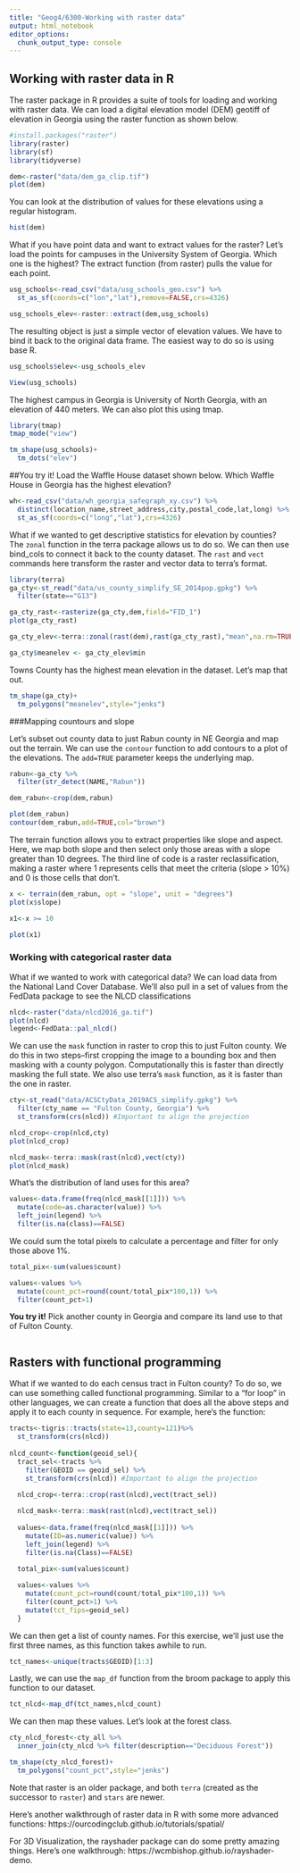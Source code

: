 ```yaml
---
title: "Geog4/6300-Working with raster data"
output: html_notebook
editor_options: 
  chunk_output_type: console
---
```


## Working with raster data in R

The raster package in R provides a suite of tools for loading and working with raster data. We can load a digital elevation model (DEM) geotiff of elevation in Georgia using the raster function as shown below.

```r
#install.packages("raster")
library(raster)
library(sf)
library(tidyverse)

dem<-raster("data/dem_ga_clip.tif")
plot(dem)
```

You can look at the distribution of values for these elevations using a regular histogram.

```r
hist(dem)
```

What if you have point data and want to extract values for the raster? Let's load the points for campuses in the University System of Georgia. Which one is the highest? The extract function (from raster) pulls the value for each point.

```r
usg_schools<-read_csv("data/usg_schools_geo.csv") %>%
  st_as_sf(coords=c("lon","lat"),remove=FALSE,crs=4326)

usg_schools_elev<-raster::extract(dem,usg_schools)
```

The resulting object is just a simple vector of elevation values. We have to bind it back to the original data frame. The easiest way to do so is using base R.

```r
usg_schools$elev<-usg_schools_elev

View(usg_schools)
```

The highest campus in Georgia is University of North Georgia, with an elevation of 440 meters. We can also plot this using tmap.

```r
library(tmap)
tmap_mode("view")

tm_shape(usg_schools)+
  tm_dots("elev")
```

##You try it!
Load the Waffle House dataset shown below. Which Waffle House in Georgia has the highest elevation?

```r
wh<-read_csv("data/wh_georgia_safegraph_xy.csv") %>%
  distinct(location_name,street_address,city,postal_code,lat,long) %>%
  st_as_sf(coords=c("long","lat"),crs=4326)


```


What if we wanted to get descriptive statistics for elevation by counties? The `zonal` function in the terra package allows us to do so. We can then use bind_cols to connect it back to the county dataset. The `rast` and `vect` commands here transform the raster and vector data to terra's format.

```r
library(terra)
ga_cty<-st_read("data/us_county_simplify_SE_2014pop.gpkg") %>%
  filter(state=="G13") 

ga_cty_rast<-rasterize(ga_cty,dem,field="FID_1")
plot(ga_cty_rast)

ga_cty_elev<-terra::zonal(rast(dem),rast(ga_cty_rast),"mean",na.rm=TRUE)

ga_cty$meanelev <- ga_cty_elev$min
```
 
Towns County has the highest mean elevation in the dataset. Let's map that out.

```r
tm_shape(ga_cty)+
  tm_polygons("meanelev",style="jenks")
```

###Mapping countours and slope

Let's subset out county data to just Rabun county in NE Georgia and map out the terrain. We can use the `contour` function to add contours to a plot of the elevations. The `add=TRUE` parameter keeps the underlying map.

```r
rabun<-ga_cty %>%
  filter(str_detect(NAME,"Rabun"))

dem_rabun<-crop(dem,rabun)

plot(dem_rabun)
contour(dem_rabun,add=TRUE,col="brown")
```

The terrain function allows you to extract properties like slope and aspect. Here, we map both slope and then select only those areas with a slope greater than 10 degrees. The third line of code is a raster reclassification, making a raster where 1 represents cells that meet the criteria (slope > 10%) and 0 is those cells that don't.

```r
x <- terrain(dem_rabun, opt = "slope", unit = "degrees")
plot(x$slope)

x1<-x >= 10

plot(x1)
```

### Working with categorical raster data

What if we wanted to work with categorical data? We can load data from the National Land Cover Database. We'll also pull in a set of values from the FedData package to see the NLCD classifications

```r
nlcd<-raster("data/nlcd2016_ga.tif")
plot(nlcd)
legend<-FedData::pal_nlcd()
```

We can use the `mask` function in raster to crop this to just Fulton county. We do this in two steps--first cropping the image to a bounding box and then masking with a county polygon. Computationally this is faster than directly masking the full state. We also use terra's `mask` function, as it is faster than the one in raster.

```r
cty<-st_read("data/ACSCtyData_2019ACS_simplify.gpkg") %>%
  filter(cty_name == "Fulton County, Georgia") %>%
  st_transform(crs(nlcd)) #Important to align the projection

nlcd_crop<-crop(nlcd,cty)
plot(nlcd_crop)

nlcd_mask<-terra::mask(rast(nlcd),vect(cty))
plot(nlcd_mask)
```

What's the distribution of land uses for this area?

```r
values<-data.frame(freq(nlcd_mask[[1]])) %>%
  mutate(code=as.character(value)) %>%
  left_join(legend) %>%
  filter(is.na(class)==FALSE)
```

We could sum the total pixels to calculate a percentage and filter for only those above 1%.

```r
total_pix<-sum(values$count)

values<-values %>%
  mutate(count_pct=round(count/total_pix*100,1)) %>%
  filter(count_pct>1)
```

**You try it!**
Pick another county in Georgia and compare its land use to that of Fulton County.

```r

```

## Rasters with functional programming

What if we wanted to do each census tract in Fulton county? To do so, we can use something called functional programming. Similar to a "for loop" in other languages, we can create a function that does all the above steps and apply it to each county in sequence. For example, here's the function:

```r
tracts<-tigris::tracts(state=13,county=121)%>%
  st_transform(crs(nlcd)) 
  
nlcd_count<-function(geoid_sel){
  tract_sel<-tracts %>% 
    filter(GEOID == geoid_sel) %>%
    st_transform(crs(nlcd)) #Important to align the projection
  
  nlcd_crop<-terra::crop(rast(nlcd),vect(tract_sel))

  nlcd_mask<-terra::mask(rast(nlcd),vect(tract_sel))
  
  values<-data.frame(freq(nlcd_mask[[1]])) %>%
    mutate(ID=as.numeric(value)) %>%
    left_join(legend) %>%
    filter(is.na(Class)==FALSE)
  
  total_pix<-sum(values$count)

  values<-values %>%
    mutate(count_pct=round(count/total_pix*100,1)) %>%
    filter(count_pct>1) %>%
    mutate(tct_fips=geoid_sel)
  }
```

We can then get a list of county names. For this exercise, we'll just use the first three names, as this function takes awhile to run.

```r
tct_names<-unique(tracts$GEOID)[1:3]
```

Lastly, we can use the `map_df` function from the broom package to apply this function to our dataset.

```r
tct_nlcd<-map_df(tct_names,nlcd_count)
```

We can then map these values. Let's look at the forest class.

```r
cty_nlcd_forest<-cty_all %>%
  inner_join(cty_nlcd %>% filter(description=="Deciduous Forest")) 

tm_shape(cty_nlcd_forest)+
  tm_polygons("count_pct",style="jenks")
```


Note that raster is an older package, and both `terra` (created as the successor to `raster`) and `stars` are newer. 

Here's another walkthrough of raster data in R with some more advanced functions:
https://ourcodingclub.github.io/tutorials/spatial/

For 3D Visualization, the rayshader package can do some pretty amazing things. Here's one walkthrough: https://wcmbishop.github.io/rayshader-demo.